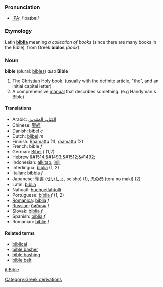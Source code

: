 === Pronunciation ===
*[[w:IPA|IPA]]: /'baɪbəl/

=== Etymology ===
Latin '''[[biblia]]''' meaning ''a collection of books'' (since there are many books in the Bible), from Greek '''biblos''' ''(book)''.

=== Noun ===
'''bible''' (plural: [[bibles]]) ''also'' '''Bible'''

#The [[Christian]] Holy book. (usually with the definite article, "the", and an initial capital letter)
#A comprehensive [[manual]] that describes something. (e.g Handyman's Bible)

==== Translations ====
*Arabic: [[الكتاب المقدس]]
*Chinese: [[聖經]]
*Danish: [[bibel]] ''c''
*Dutch: [[bijbel]] ''m''
*Finnish: [[Raamattu]] (1), [[raamattu]] (2)
*French: bible ''f''
*German: [[Bibel]] ''f'' (1,2)
*Hebrew [[&#1514;&#1493;&#1512;&#1492;]]
*Indonesian: [[alkitab]], [[injil]]
*Interlingua: [[biblia]] (1, 2)
*Italian: [[bibbia]] ''f''
*Japanese: [[聖書]] ([[せいしょ]], seisho) (1), [[虎の巻]] (tora no maki) (2)
*Latin: [[biblia]]
*Nahuatl: [[huehuetlahtolli]]
*Portuguese: [[bíblia]] ''f'' (1, 2)
*[[Romanica]]: [[biblia]] ''f''
*[[Russian]]: [[библия]] ''f''
*Slovak: [[biblia]] ''f''
*Spanish: [[biblia]] ''f''
*Romanian: [[biblie]] ''f''

==== Related terms====
*[[biblical]]
*[[bible basher]]
*[[bible bashing]]
*[[bible belt]]

[[it:Bible]]
[[Category:Greek derivations]]